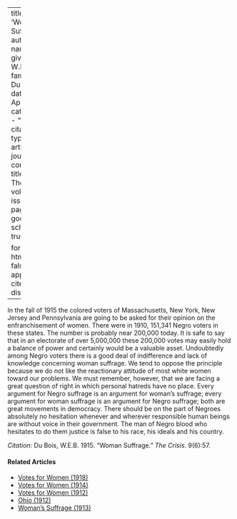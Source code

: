 
---
title: 'Woman Suffrage'
author:
  - name:
      given: W.E.B.
      family: Du Bois
date: Apr. 1915
categories: 
  - ""
citation: 
  type: article-journal
  container-title: The Crisis
  volume: 9
  issue: 6
  page: 57
google-scholar: true

format:
  html:
    toc: false
    appendix-cite-as: display
---




In the fall of 1915 the colored voters of Massachusetts, New York, New Jersey and Pennsylvania are going to be asked for their opinion on the enfranchisement of women. There were in 1910, 151,341 Negro voters in these states. The number is probably near 200,000 today. It is safe to say that in an electorate of over 5,000,000 these 200,000 votes may easily hold a balance of power and certainly would be a valuable asset. Undoubtedly among Negro voters there is a good deal of indifference and lack of knowledge concerning woman suffrage. We tend to oppose the principle because we do not like the reactionary attitude of most white women toward our problems. We must remember, however, that we are facing a great question of right in which personal hatreds have no place. Every argument for Negro suffrage is an argument for woman's suffrage; every argument for woman suffrage is an argument for Negro suffrage; both are great movements in democracy. There should be on the part of Negroes absolutely no hesitation whenever and wherever responsible human beings are without voice in their government. The man of Negro blood who hesitates to do them justice is false to his race, his ideals and his country.

*Citation:* Du Bois, W.E.B. 1915. "Woman Suffrage." *The Crisis*. 9(6):57.

<!-- Similar articles start here -->
<div  class="clear-wrap"></div>

#### Related Articles

* [Votes for Women (1918)](/Volumes/15/01/votes_for_women.html)
* [Votes for Women (1914)](/Volumes/08/04/votes_for_women.html)
* [Votes for Women (1912)](/Volumes/04/05/votes_for_women.html)
* [Ohio (1912)](/Volumes/04/04/ohio.html)
* [Woman's Suffrage (1913)](/Volumes/06/01/womans_suffrage.html)

<!-- Similar articles end here -->